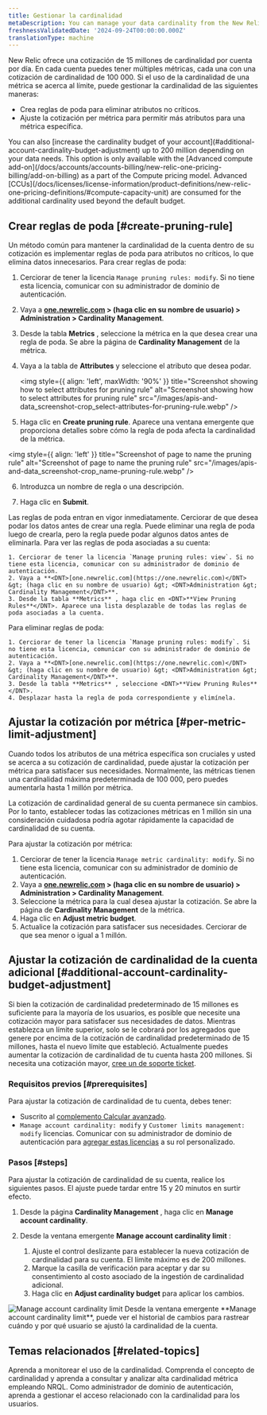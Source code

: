 ```yaml
---
title: Gestionar la cardinalidad
metaDescription: You can manage your data cardinality from the New Relic UI.
freshnessValidatedDate: '2024-09-24T00:00:00.000Z'
translationType: machine
---
```


New Relic ofrece una cotización de 15 millones de cardinalidad por cuenta por día. En cada cuenta puedes tener múltiples métricas, cada una con una cotización de cardinalidad de 100 000. Si el uso de la cardinalidad de una métrica se acerca al límite, puede gestionar la cardinalidad de las siguientes maneras:

* Crea reglas de poda para eliminar atributos no críticos.
* Ajuste la cotización per métrica para permitir más atributos para una métrica específica.

<Callout variant="important">
  You can also [increase the cardinality budget of your account](#additional-account-cardinality-budget-adjustment) up to 200 million depending on your data needs. This option is only available with the [Advanced compute add-on](/docs/accounts/accounts-billing/new-relic-one-pricing-billing/add-on-billing) as a part of the Compute pricing model. Advanced [CCUs](/docs/licenses/license-information/product-definitions/new-relic-one-pricing-definitions/#compute-capacity-unit) are consumed for the additional cardinality used beyond the default budget.
</Callout>

## Crear reglas de poda [#create-pruning-rule]

Un método común para mantener la cardinalidad de la cuenta dentro de su cotización es implementar reglas de poda para atributos no críticos, lo que elimina datos innecesarios. Para crear reglas de poda:

1. Cerciorar de tener la licencia `Manage pruning rules: modify`. Si no tiene esta licencia, comunicar con su administrador de dominio de autenticación.

2. Vaya a **<DNT>[one.newrelic.com](https://one.newrelic.com)</DNT> &gt; (haga clic en su nombre de usuario) &gt; <DNT>Administration &gt; Cardinality Management</DNT>**.

3. Desde la tabla **Metrics** , seleccione la métrica en la que desea crear una regla de poda. Se abre la página de **Cardinality Management** de la métrica.

4. Vaya a la tabla de **Attributes** y seleccione el atributo que desea podar.

   <img style={{ align: 'left', maxWidth: '90%' }} title="Screenshot showing how to select attributes for pruning rule" alt="Screenshot showing how to select attributes for pruning rule" src="/images/apis-and-data_screenshot-crop_select-attributes-for-pruning-rule.webp" />

5. Haga clic en <DNT>**Create pruning rule**</DNT>. Aparece una ventana emergente que proporciona detalles sobre cómo la regla de poda afecta la cardinalidad de la métrica.

<img style={{ align: 'left' }} title="Screenshot of page to name the pruning rule" alt="Screenshot of page to name the pruning rule" src="/images/apis-and-data_screenshot-crop_name-pruning-rule.webp" />

6. Introduzca un nombre de regla o una descripción.

7. Haga clic en <DNT>**Submit**</DNT>.

<Callout variant="caution">
  Las reglas de poda entran en vigor inmediatamente. Cerciorar de que desea podar los datos antes de crear una regla. Puede eliminar una regla de poda luego de crearla, pero la regla puede podar algunos datos antes de eliminarla.
</Callout>

<CollapserGroup>
  <Collapser id="view-pruning-rules" title="Ver reglas de poda">
    Para ver las reglas de poda asociadas a su cuenta:

    1. Cerciorar de tener la licencia `Manage pruning rules: view`. Si no tiene esta licencia, comunicar con su administrador de dominio de autenticación.
    2. Vaya a **<DNT>[one.newrelic.com](https://one.newrelic.com)</DNT> &gt; (haga clic en su nombre de usuario) &gt; <DNT>Administration &gt; Cardinality Management</DNT>**.
    3. Desde la tabla **Metrics** , haga clic en <DNT>**View Pruning Rules**</DNT>. Aparece una lista desplazable de todas las reglas de poda asociadas a la cuenta.
  </Collapser>

  <Collapser id="delete-pruning-rule" title="Eliminar reglas de poda">
    Para eliminar reglas de poda:

    1. Cerciorar de tener la licencia `Manage pruning rules: modify`. Si no tiene esta licencia, comunicar con su administrador de dominio de autenticación.
    2. Vaya a **<DNT>[one.newrelic.com](https://one.newrelic.com)</DNT> &gt; (haga clic en su nombre de usuario) &gt; <DNT>Administration &gt; Cardinality Management</DNT>**.
    3. Desde la tabla **Metrics** , seleccione <DNT>**View Pruning Rules**</DNT>.
    4. Desplazar hasta la regla de poda correspondiente y elimínela.
  </Collapser>
</CollapserGroup>

## Ajustar la cotización por métrica [#per-metric-limit-adjustment]

Cuando todos los atributos de una métrica específica son cruciales y usted se acerca a su cotización de cardinalidad, puede ajustar la cotización per métrica para satisfacer sus necesidades. Normalmente, las métricas tienen una cardinalidad máxima predeterminada de 100 000, pero puedes aumentarla hasta 1 millón por métrica.

<Callout variant="tip">
  La cotización de cardinalidad general de su cuenta permanece sin cambios. Por lo tanto, establecer todas las cotizaciones métricas en 1 millón sin una consideración cuidadosa podría agotar rápidamente la capacidad de cardinalidad de su cuenta.
</Callout>

Para ajustar la cotización por métrica:

1. Cerciorar de tener la licencia `Manage metric cardinality: modify`. Si no tiene esta licencia, comunicar con su administrador de dominio de autenticación.
2. Vaya a **<DNT>[one.newrelic.com](https://one.newrelic.com)</DNT> &gt; (haga clic en su nombre de usuario) &gt; <DNT>Administration &gt; Cardinality Management</DNT>**.
3. Seleccione la métrica para la cual desea ajustar la cotización. Se abre la página de **Cardinality Management** de la métrica.
4. Haga clic en <DNT>**Adjust metric budget**</DNT>.
5. Actualice la cotización para satisfacer sus necesidades. Cerciorar de que sea menor o igual a 1 millón.

## Ajustar la cotización de cardinalidad de la cuenta adicional [#additional-account-cardinality-budget-adjustment]

Si bien la cotización de cardinalidad predeterminado de 15 millones es suficiente para la mayoría de los usuarios, es posible que necesite una cotización mayor para satisfacer sus necesidades de datos. Mientras establezca un límite superior, solo se le cobrará por los agregados que genere por encima de la cotización de cardinalidad predeterminado de 15 millones, hasta el nuevo límite que estableció. Actualmente puedes aumentar la cotización de cardinalidad de tu cuenta hasta 200 millones. Si necesita una cotización mayor, [cree un de soporte ticket](https://one.newrelic.com/help-xp).

### Requisitos previos [#prerequisites]

Para ajustar la cotización de cardinalidad de tu cuenta, debes tener:

* Suscrito al [complemento Calcular avanzado](/docs/accounts/accounts-billing/new-relic-one-pricing-billing/add-on-billing).
* `Manage account cardinality: modify` y `Customer limits management: modify` licencias. Comunicar con su administrador de dominio de autenticación para [agregar estas licencias](#access-management) a su rol personalizado.

### Pasos [#steps]

Para ajustar la cotización de cardinalidad de su cuenta, realice los siguientes pasos. El ajuste puede tardar entre 15 y 20 minutos en surtir efecto.

1. Desde la página <DNT>**Cardinality Management**</DNT> , haga clic en <DNT>**Manage account cardinality**</DNT>.

2. Desde la ventana emergente <DNT>**Manage account cardinality limit**</DNT> :

   1. Ajuste el control deslizante para establecer la nueva cotización de cardinalidad para su cuenta. El límite máximo es de 200 millones.
   2. Marque la casilla de verificación para aceptar y dar su consentimiento al costo asociado de la ingestión de cardinalidad adicional.
   3. Haga clic en <DNT>**Adjust cardinality budget**</DNT> para aplicar los cambios.

<img title="Manage account cardinality limit" alt="Manage account cardinality limit" src="/images/adjust-account-cardinality.webp" />

<Callout variant="tip">
  Desde la ventana emergente <DNT>**Manage account cardinality limit**</DNT>, puede ver el historial de cambios para rastrear cuándo y por qué usuario se ajustó la cardinalidad de la cuenta.
</Callout>

## Temas relacionados [#related-topics]

<DocTiles>
  <DocTile title="Monitorizar la cardinalidad" path="/docs/data-apis/ingest-apis/metric-api/monitor-cardinality">
    Aprenda a monitorear el uso de la cardinalidad.
  </DocTile>

  <DocTile title="Entender y consultar alta cardinalidad métrica" path="/docs/data-apis/ingest-apis/metric-api/NRQL-high-cardinality-metrics">
    Comprenda el concepto de cardinalidad y aprenda a consultar y analizar alta cardinalidad métrica empleando NRQL.
  </DocTile>

  <DocTile title="Gestión de acceso" path="/docs/data-apis/ingest-apis/metric-api/cardinality-access-management">
    Como administrador de dominio de autenticación, aprenda a gestionar el acceso relacionado con la cardinalidad para los usuarios.
  </DocTile>
</DocTiles>